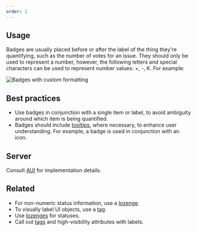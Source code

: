 ```yaml
---
order: 2
---
```


## Usage

Badges are usually placed before or after the label of the thing they're quantifying, such as the number of votes for an issue. They should only be used to represent a number, however, the following letters and special characters can be used to represent number values: +, -, K. For example:

![Badges with custom formatting](images/badges-custom-formatting.png)

## Best practices

- Use badges in conjunction with a single item or label, to avoid ambiguity around which item is being quantified.
- Badges should include [tooltips](/components/tooltip), where necessary, to enhance user understanding. For example, a badge is used in conjunction with an icon.

## Server

Consult [AUI](https://docs.atlassian.com/aui/latest/docs/badges.html) for implementation details.

## Related

- For non-numeric status information, use a [lozenge](/components/lozenge).
- To visually label UI objects, use a [tag](/components/tag).
- Use [lozenges](/components/lozenge) for statuses.
- Call out [tags](/components/tag) and high-visibility attributes with labels.
